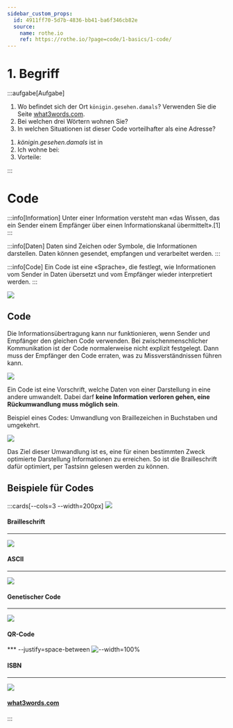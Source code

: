 ```yaml
---
sidebar_custom_props:
  id: 4911ff70-5d7b-4836-bb41-ba6f346cb82e
  source:
    name: rothe.io
    ref: https://rothe.io/?page=code/1-basics/1-code/
---
```


# 1. Begriff

:::aufgabe[Aufgabe]
<Answer type="state" webKey="25824703-94fb-41dd-a773-0386feecad38" />

1. Wo befindet sich der Ort `königin.gesehen.damals`? Verwenden Sie die Seite [what3words.com](https://what3words.com/).
2. Bei welchen drei Wörtern wohnen Sie?
3. In welchen Situationen ist dieser Code vorteilhafter als eine Adresse? 

<Answer type="text" webKey="febd99e4-31b1-451f-89fa-e8f11134758c">

1. <i>königin.gesehen.damals</i> ist in
2. Ich wohne bei:
3. Vorteile:

</Answer>

:::

# Code

:::info[Information]
Unter einer Information versteht man «das Wissen, das ein Sender einem Empfänger über einen Informationskanal übermittelt».[1]
:::

:::info[Daten]
Daten sind Zeichen oder Symbole, die Informationen darstellen. Daten können gesendet, empfangen und verarbeitet werden.
:::

:::info[Code]
Ein Code ist eine «Sprache», die festlegt, wie Informationen vom Sender in Daten übersetzt und vom Empfänger wieder interpretiert werden.
:::

![](images/code.svg)

## Code
Die Informationsübertragung kann nur funktionieren, wenn Sender und Empfänger den gleichen Code verwenden. Bei zwischenmenschlicher Kommunikation ist der Code normalerweise nicht explizit festgelegt. Dann muss der Empfänger den Code erraten, was zu Missverständnissen führen kann.

![](images/cover.svg)

Ein Code ist eine Vorschrift, welche Daten von einer Darstellung in eine andere umwandelt. Dabei darf **keine Information verloren gehen, eine Rückumwandlung muss möglich sein**.

Beispiel eines Codes: Umwandlung von Braillezeichen in Buchstaben und umgekehrt.

![](images/code-1.svg)

Das Ziel dieser Umwandlung ist es, eine für einen bestimmten Zweck optimierte Darstellung Informationen zu erreichen. So ist die Brailleschrift dafür optimiert, per Tastsinn gelesen werden zu können.

## Beispiele für Codes

:::cards[--cols=3 --width=200px]
![](images/braille.jpg)
#### Brailleschrift
***
![](images/ascii.png)
#### ASCII
***
![](images/dna_transcription.png)
#### Genetischer Code
***
![](images/qrcode.png)
#### QR-Code
*** --justify=space-between
![--width=100%](images/isbn.png)
#### ISBN
***
![](images/what3words.jpg)
#### [what3words.com](https://what3words.com/)
:::

